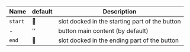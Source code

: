 | Name      | default | Description                                   |
|-----------|---------|-----------------------------------------------|
| `start`   | 🚫      | slot docked in the starting part of the button|
| -         | ''      | button main content (by default)              |
| `end`     | 🚫      | slot docked in the ending part of the button  |
